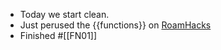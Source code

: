 - Today we start clean.
- Just perused the {{functions}} on [RoamHacks](https://roamhacks.com/functions-roam/)
- Finished #[[FN01]]
